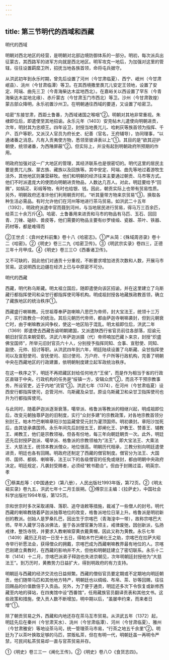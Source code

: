 ```yaml
---
---
---
```

title: 第三节明代的西域和西藏
---



明代的西域

明朝对西北地区的经营，是明朝对北部边境防御体系的一部分。明初，每次派兵出征蒙古，其西路军的进军方向就是西北地区。明军攻克一地后，为加强对这里的管辖，往往设置羁縻卫所，招抚当地各族首领，命将屯兵据守。

从洪武初年到永乐时期，曾先后设置了河州（今甘肃临夏）、西宁、岷州（今甘肃岷县）、洮州（今甘肃临潭）等卫。在其西境撒里畏兀儿安定王领地，设置了安定、阿端、曲先三卫（今青海柴达木盆地西北）。在嘉峪关以西设置了罕东（今青海柴达木盆地北缘）、赤斤蒙古（今甘肃玉门市西北）等卫。沙州（今甘肃敦煌）蒙古部众降明，永乐初置沙州卫。在明朝通往西域的要道，又设置了哈密卫。

哈密“东接甘肃，西距土鲁番，为西域诸国之喉咽”②。明朝对其地非常重视。朱棣即位后，即遣使至其地招谕。永乐元年（1403）安克帖木儿遣使向明朝进贡，次年，明封其为忠顺王。四年设卫，封授当地畏兀儿、哈剌灰等族首领为指挥、千户、百户等职，又派汉人官员为府长史、纪善（官名，王府辅导），协同理事，“以通诸番之消息。凡有入贡夷使方物，悉领至彼译表以上”①。其目的是“欲其迎护朝使，统领诸番，为西陲屏蔽”②。但实际上，并没有起到明朝政府所预期的作用。

明政府加强对这一广大地区的管理，其经济联系也是很密切的。明代这里的居民主要是畏兀儿族、蒙古族、藏族以及回族等。其中安定、阿端、曲先等地过着游牧生活外，其他地区则兼营耕牧。他们和明朝的经济往来主要通过朝贡、马市等方式。他们不时派遣庞大的使团向明朝进贡物品，人数达几百人。对此，明廷要给予“回赐”，如绢疋、彩缎等物，有时也给银、钱。因此，朝贡实际上也带有贸易性质。另外，明朝政府还准许他们利用朝贡时机，“听其量带方物来京贸易”③，换取各种生活必需品。有时允许他们在河州等地进行茶马贸易。如洪武二十五年（1392），明政府派遣中官而聂到河州，与当地居民进行贸易，得马万三百余匹，给茶三十余万斤④。哈密、土鲁番用来进贡和马市的物品有马匹、玉石、回回青、刀锉、硇砂、兽皮等，他们需要的物品主要有纱罗绫缎、瓷器、茶叶、铁器、药材等，都是难得而

②王世贞：《弇州史料前集》卷十八《哈密志》。①严从简：《殊域周咨录》卷十二《哈密》。②《明史》卷三二九《哈密卫传》。③《明武宗实录》卷四三，正德三年十月甲戌。④《明史》卷三三○《西番诸卫传》。

又不可缺的，因此他们对通贡十分重视，不断要求增加进贡次数和人数，开展马市贸易。这说明西北边疆在经济上已与中原密不可分。

明代的西藏

西藏，明代称乌斯藏。明太祖立国后，随即遣使向该区招谕，并在这里建立了乌斯藏行都指挥使司和朵甘行都指挥使司等机构。明成祖封授各地藏族政教首领，确立了藏族地区的统治秩序①。

西藏盛行喇嘛教。元世祖尊奉萨迦喇嘛八思巴为帝师，封大宝法王，统领十三万户，实行政教合一的统治。其后元朝历代帝师，都由萨迦寺喇嘛袭封，但到元朝衰亡时，由于喇嘛教派间争权，使这一地区陷于混乱。明太祖即位后，洪武二年（1369）即遣使去西藏告谕明朝建国，又派遣陕西行省官员前往各部落，招谕元朝旧封官员来朝受职。洪武六年萨迦派摄（代）帝师喃加巴藏卜来京，封授“炽盛佛宝国师”，所举元旧封官员六十人，分别授予指挥同知、佥事、宣慰使、同知、副使、元帅、招讨等职。从洪武四年到六年，明廷陆续设置了乌斯藏、朵甘指挥使司以及宣慰使司、安抚使司、招讨使司、万户府、千户所等行政机构，完善了明朝中央在西藏地区的行政建置，依明朝制度建立起军政统治秩序。

在这一秩序之下，明廷不再把藏区封给任何地方“王侯”，而是作为相当于省的行政区直辖于中央。行政机构的任务是“绥镇一方，安辑众庶”②，而且不干预宗教事务，所设官吏，近于内地“流官”③。洪武七年（1374），在河州（今甘肃临夏）设西安行都指挥使司，总管河州、乌斯藏及朵甘。原设乌斯藏卫和朵甘卫指挥使司也升为行都指挥使司。

与此同时，随着萨迦派逐渐衰落，噶举派、格鲁派等教派的相继兴起，明成祖即位后，改变元朝独尊萨迦的旧制度，实行“众封多建”的宗教政策，对各地宗教首领分别封王。帕木竹巴喇嘛章阳沙加监藏曾受元封为灌顶国师。明初袭封。章阳沙加死后，由其徒承袭国师。永乐年间先后封授五王，即阐化王、护教王、赞善王、辅教王、阐教王，他们是宗教领袖，但各有份地，每三年向朝廷朝贡一次。此外，明廷还先后封授萨迦派、噶举派、格鲁派的宗教领袖为“法王”，即大宝法王、大乘法王、大慈法王，统领本教派僧众，地位很高。明朝历代相承，三教分别向明廷遣使进贡，明廷也各有回赐。明政府还制定了西藏的僧官制度。僧官分为法王、大国师、国师、都纲、喇嘛等，法王以下的各级僧官的任免或继封，都由明朝中央政府决定。明廷规定，凡袭封受赐者，必须经“敕书勘合”。但由于封赐过滥，明英宗、孝

①蔡美彪等：《中国通史》（第八册），人民出版社1993年版，第72页。②《明太祖实录》卷九五，洪武七年十二月壬辰朔。③傅崇兰主编：《拉萨史》，中国社会科学出版社1994年版，第125页。

宗和世宗时多次采取递降、落职、追夺诰敕等措施，裁减了一些僧人的封号。明代西藏的喇嘛教随着萨迦派独尊地位的改变，格鲁派地位日渐上升。格鲁派是明初新创的教派。创始人是罗桑扎巴，因出生于宗喀巴（青海湟中一带），故称宗喀巴大师。早年入藏学习各派佛法，鉴于各派僧官兼为领主，戒律废弛，因创新派，弘扬戒律，整饬寺院，并要求入教喇嘛穿黄衣戴黄帽，因此又称为黄教。永乐七年（1409）藏历正月初一日至十五日，得帕木竹巴阐化王之助，宗喀巴在拉萨大昭寺举行祈愿法会，获得僧众的拥戴，宗喀巴成为西藏喇嘛教界最有地位的人。宗喀巴刚建立黄教时，在西藏的影响并不大，但他和明朝廷建立了密切联系。永乐十二年（1414）十二月，宗喀巴派弟子释迦也失进京朝见，次年明朝廷封授他为“大慈法王”。到万历时，黄教势力日益扩大，得到明政府的有力支持。

明朝廷与西藏的经济交流也日益频繁。西藏的僧俗官员要定期或不定期地向明廷朝贡，他们随带马匹和其他地方特产，明朝廷也以绸缎、布帛、茶、钞等回赐，往往回赐品的价值数倍于入贡品。另外，为了便于通贡，明廷还多次下令恢复或新修西藏至内地的驿站，在四夷馆中设“西番馆”，任用藏族官员翻译贡表和其他文书。这些政策和措施，使入贡人数不断增加，明中期以后，“虽屡申约束，而来者日增”①。

除了朝贡贸易之外，西藏和内地还存在茶马互市贸易。从洪武五年（1372）起，明廷先后在秦州（今甘肃天水）、洮州（今甘肃临潭）、河州（今甘肃临夏）、雅州（今甘肃雅安）等地设茶马司，统一管理茶马市易，“行茶之地五千余里”②。明廷为了以茶叶换取足够的马匹，禁贩私茶，但在有明一代，明朝廷虽一再明令严禁，可民间私茶贸易却一直与官茶贸易并存。

①《明史》卷三三一《阐化王传》。②《明史》卷八○《食货志四》。
